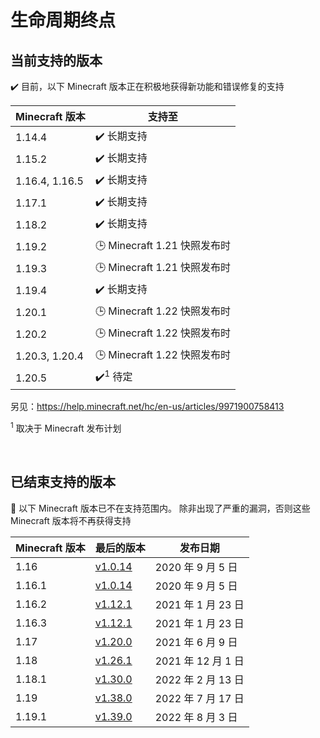 # 生命周期终点

## 当前支持的版本

✔️ 目前，以下 Minecraft 版本正在积极地获得新功能和错误修复的支持

| Minecraft 版本   | 支持至                     |
|----------------|-------------------------|
| 1.14.4         | ✔️ 长期支持                 |
| 1.15.2         | ✔️ 长期支持                 |
| 1.16.4, 1.16.5 | ✔️ 长期支持                 |
| 1.17.1         | ✔️ 长期支持                 |
| 1.18.2         | ✔️ 长期支持                 |
| 1.19.2         | 🕒 Minecraft 1.21 快照发布时 |
| 1.19.3         | 🕒 Minecraft 1.21 快照发布时 |
| 1.19.4         | ✔️ 长期支持                 |
| 1.20.1         | 🕒 Minecraft 1.22 快照发布时 |
| 1.20.2         | 🕒 Minecraft 1.22 快照发布时 |
| 1.20.3, 1.20.4 | 🕒 Minecraft 1.22 快照发布时 |
| 1.20.5         | ✔️<sup>1</sup> 待定       |

另见：https://help.minecraft.net/hc/en-us/articles/9971900758413

<sup>1</sup> 取决于 Minecraft 发布计划

<br/>

## 已结束支持的版本

👻 以下 Minecraft 版本已不在支持范围内。
除非出现了严重的漏洞，否则这些 Minecraft 版本将不再获得支持

| Minecraft 版本 | 最后的版本                                                                                     | 发布日期            |
|--------------|-------------------------------------------------------------------------------------------|-----------------|
| 1.16         | [v1.0.14](https://github.com/TISUnion/Carpet-TIS-Addition/releases/tag/1.0.14%2Bbuild.24) | 2020 年 9 月 5 日  |
| 1.16.1       | [v1.0.14](https://github.com/TISUnion/Carpet-TIS-Addition/releases/tag/1.0.14%2Bbuild.24) | 2020 年 9 月 5 日  |
| 1.16.2       | [v1.12.1](https://github.com/TISUnion/Carpet-TIS-Addition/releases/tag/v1.12.1)           | 2021 年 1 月 23 日 |
| 1.16.3       | [v1.12.1](https://github.com/TISUnion/Carpet-TIS-Addition/releases/tag/v1.12.1)           | 2021 年 1 月 23 日 |
| 1.17         | [v1.20.0](https://github.com/TISUnion/Carpet-TIS-Addition/releases/tag/v1.20.0)           | 2021 年 6 月 9 日  |
| 1.18         | [v1.26.1](https://github.com/TISUnion/Carpet-TIS-Addition/releases/tag/v1.26.0)           | 2021 年 12 月 1 日 |
| 1.18.1       | [v1.30.0](https://github.com/TISUnion/Carpet-TIS-Addition/releases/tag/v1.30.0)           | 2022 年 2 月 13 日 |
| 1.19         | [v1.38.0](https://github.com/TISUnion/Carpet-TIS-Addition/releases/tag/v1.38.0)           | 2022 年 7 月 17 日 |
| 1.19.1       | [v1.39.0](https://github.com/TISUnion/Carpet-TIS-Addition/releases/tag/v1.39.0)           | 2022 年 8 月 3 日  |

<style>{`
:root {
  --ifm-table-cell-padding: 0.5rem;
}
`}</style>
